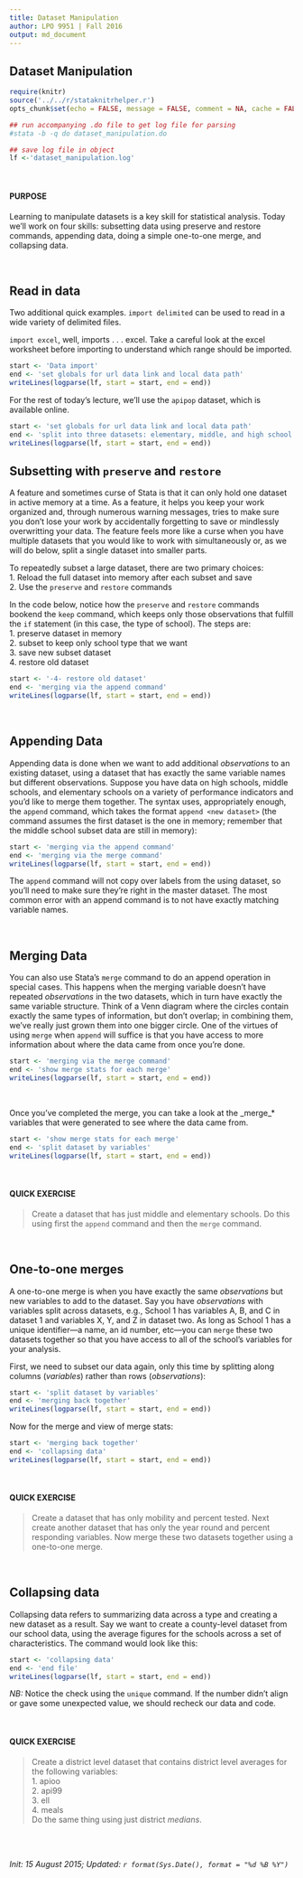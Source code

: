 ```yaml
---
title: Dataset Manipulation
author: LPO 9951 | Fall 2016
output: md_document
---
```

## Dataset Manipulation

```r
require(knitr)
source('../../r/stataknitrhelper.r')
opts_chunk$set(echo = FALSE, message = FALSE, comment = NA, cache = FALSE)
```

```r
## run accompanying .do file to get log file for parsing
#stata -b -q do dataset_manipulation.do	 
```

```r
## save log file in object
lf <-'dataset_manipulation.log'
```

<br>

#### PURPOSE

Learning to manipulate datasets is a key skill for statistical
analysis. Today we'll work on four skills: subsetting data using
preserve and restore commands, appending
data, doing a simple one-to-one merge, and collapsing data.

<br>

## Read in data

Two additional quick examples. `import delimited` can be used to read in a wide variety of delimited files. 

`import excel`, well, imports . . . excel. Take a careful look at the excel worksheet before importing to understand which range should be imported. 

```r
start <- 'Data import'
end <- 'set globals for url data link and local data path'
writeLines(logparse(lf, start = start, end = end))
```



For the rest of today's lecture, we'll use the `apipop` dataset, which is
available online.

```r
start <- 'set globals for url data link and local data path'
end <- 'split into three datasets: elementary, middle, and high school'
writeLines(logparse(lf, start = start, end = end))
```

## Subsetting with `preserve` and `restore`

A feature and sometimes curse of Stata is that it can only hold one
dataset in active memory at a time. As a feature, it helps you keep
your work organized and, through numerous warning messages, tries to
make sure you don't lose your work by accidentally forgetting to save
or mindlessly overwritting your data. The feature feels more like a
curse when you have multiple datasets that you would like to work with
simultaneously or, as we will do below, split a single dataset into
smaller parts.

To repeatedly subset a large dataset, there are two primary choices:  
  1. Reload the full dataset into memory after each subset and save  
  2. Use the `preserve` and `restore` commands

In the code below, notice how the `preserve` and `restore` commands
bookend the `keep` command, which keeps only those observations that
fulfill the `if` statement (in this case, the type of school). The
steps are:  
  1. preserve dataset in memory  
  2. subset to keep only school type that we want  
  3. save new subset dataset  
  4. restore old dataset  

```r
start <- '-4- restore old dataset'
end <- 'merging via the append command'
writeLines(logparse(lf, start = start, end = end))
```

<br>

## Appending Data

Appending data is done when we want to add additional
*observations* to an existing dataset, using a dataset that has
exactly the same variable names but different observations. Suppose
you have data on high schools, middle schools, and elementary schools
on a variety of performance indicators and you'd like to merge them
together. The syntax uses, appropriately enough, the `append` command,
which takes the format `append <new dataset>` (the command assumes the
first dataset is the one in memory; remember that the middle school subset data
are still in memory):

```r
start <- 'merging via the append command'
end <- 'merging via the merge command'
writeLines(logparse(lf, start = start, end = end))
```
The `append` command will not copy over labels from the using
dataset, so you'll need to make sure they're right in the master
dataset. The most common error with an append command is to not have
exactly matching variable names.

<br>

## Merging Data

You can also use Stata's `merge` command to do an append operation in
special cases. This happens when the merging variable doesn't have
repeated *observations* in the two datasets, which in turn have exactly
the same variable structure. Think of a Venn diagram where the circles
contain exactly the same types of information, but don't overlap; in
combining them, we've really just grown them into one bigger circle.
One of the virtues of using `merge` when `append` will suffice is that
you have access to more information about where the data came from
once you're done.

```r
start <- 'merging via the merge command'
end <- 'show merge stats for each merge'
writeLines(logparse(lf, start = start, end = end))
```
<br>

Once you've completed the merge, you can take a look at the \_merge_*
variables that were generated to see where the data came from.

```r
start <- 'show merge stats for each merge'
end <- 'split dataset by variables'
writeLines(logparse(lf, start = start, end = end))
```
<br>

#### QUICK EXERCISE
> Create a dataset that has just middle and elementary schools. Do
> this using first the `append` command and then the `merge` command.

<br>

## One-to-one merges

A one-to-one merge is when you have exactly the same *observations*
but new variables to add to the dataset. Say you have *observations*
with variables split across datasets, e.g., School 1 has variables A,
B, and C in dataset 1 and variables X, Y, and Z in dataset two. As
long as School 1 has a unique identifier---a name, an id number,
etc---you can `merge` these two datasets together so that you have
access to all of the school's variables for your analysis.

First, we need to subset our data again, only this time by splitting
along columns (*variables*) rather than rows (*observations*):

```r
start <- 'split dataset by variables'
end <- 'merging back together'
writeLines(logparse(lf, start = start, end = end))
```

Now for the merge and view of merge stats:

```r
start <- 'merging back together'
end <- 'collapsing data'
writeLines(logparse(lf, start = start, end = end))
```

<br>

#### QUICK EXERCISE
> Create a dataset that has only mobility and percent tested. Next
> create another dataset that has only the year round and percent
> responding variables. Now merge these two datasets together using a
> one-to-one merge.

<br>

## Collapsing data

Collapsing data refers to summarizing data across a type and creating
a new dataset as a result. Say we want to create a county-level
dataset from our school data, using the average figures for the
schools across a set of characteristics. The command would look like
this:

```r
start <- 'collapsing data'
end <- 'end file'
writeLines(logparse(lf, start = start, end = end))
```

*NB:* Notice the check using the `unique` command. If the number
 didn't align or gave some unexpected value, we should recheck our
 data and code.

<br>

#### QUICK EXERCISE
> Create a district level dataset that contains district level
> averages for the following variables:  
>   1. apioo  
>   2. api99  
>   3. ell  
>   4. meals  
> Do the same thing using just district *medians*. 

<br>
<br>

*Init: 15 August 2015; Updated: `r format(Sys.Date(), format = "%d %B %Y")`*

<br>
